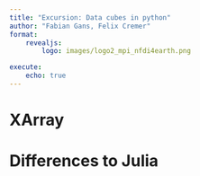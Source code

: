 ```yaml
---
title: "Excursion: Data cubes in python"
author: "Fabian Gans, Felix Cremer"
format: 
    revealjs:
        logo: images/logo2_mpi_nfdi4earth.png

execute:
    echo: true
---
```


# XArray

# Differences to Julia